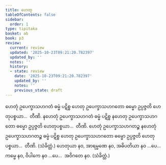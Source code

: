 ```yaml
---
title: ဟေတု
tableOfContents: false
sidebar:
  order: 1
type: tipitaka
basket: ab
book: p3
review:
  current: review
  updated: '2025-10-23T09:21:20.782397'
  updated_by: ''
  notes: ''
  history:
  - state: review
    date: '2025-10-23T09:21:20.782397'
    updated_by: ''
    notes: ''
    previous_state: draft
---
```



<ReviewStatus review={frontmatter.review} showDetails={true} />

<HypothesisAnnotation frontmatter={frontmatter} />

<DynamicBreadcrumb />

<Division number="250" book="p3" e="ch" v="39" p="250">

<Paragraph number="497" book="p3">
ဟေတုံ ဥပေက္ခာသဟဂတံ ဓမ္မံ ပဋိစ္စ ဟေတု ဥပေက္ခာသဟဂတော ဓမ္မော ဥပ္ပဇ္ဇတိ ဟေတုပစ္စယာ…  တီဏိ.
</Paragraph>

<Paragraph number="498" book="p3">
နဟေတုံ ဥပေက္ခာသဟဂတံ ဓမ္မံ ပဋိစ္စ နဟေတု ဥပေက္ခာသဟဂတော ဓမ္မော ဥပ္ပဇ္ဇတိ ဟေတုပစ္စယာ…  တီဏိ.
</Paragraph>

<Paragraph number="499" book="p3">
ဟေတုံ ဥပေက္ခာသဟဂတဉ္စ နဟေတုံ ဥပေက္ခာသဟဂတဉ္စ ဓမ္မံ ပဋိစ္စ ဟေတု ဥပေက္ခာသဟဂတော ဓမ္မော ဥပ္ပဇ္ဇတိ ဟေတုပစ္စယာ…  တီဏိ. (သံခိတ္တံ.)
</Paragraph>

</Division>
<Division number="251" book="p3" e="ch" v="39" p="250">

<Paragraph number="500" book="p3">
ဟေတုယာ နဝ, အာရမ္မဏေ နဝ, အဓိပတိယာ နဝ …ပေ…  ကမ္မေ နဝ, ဝိပါကေ နဝ …ပေ…  အဝိဂတေ နဝ. (သံခိတ္တံ.)
</Paragraph>
</Division>